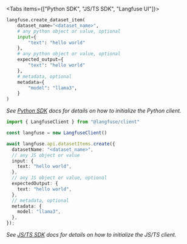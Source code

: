 <Tabs items={["Python SDK", "JS/TS SDK", "Langfuse UI"]}>
<Tab>

```python
langfuse.create_dataset_item(
    dataset_name="<dataset_name>",
    # any python object or value, optional
    input={
        "text": "hello world"
    },
    # any python object or value, optional
    expected_output={
        "text": "hello world"
    },
    # metadata, optional
    metadata={
        "model": "llama3",
    }
)
```

_See [Python SDK](/docs/sdk/python/sdk-v3) docs for details on how to initialize the Python client._

</Tab>
<Tab>

```ts
import { LangfuseClient } from "@langfuse/client"

const langfuse = new LangfuseClient()

await langfuse.api.datasetItems.create({
  datasetName: "<dataset_name>",
  // any JS object or value
  input: {
    text: "hello world",
  },
  // any JS object or value, optional
  expectedOutput: {
    text: "hello world",
  },
  // metadata, optional
  metadata: {
    model: "llama3",
  },
});
```

_See [JS/TS SDK](/docs/sdk/typescript/guide) docs for details on how to initialize the JS/TS client._

</Tab>

<Tab>
<Tabs items={["Add item", "Import CSV", "Add from trace"]}>

<Tab>
<CloudflareVideo
  videoId="f185bc7dff9b886d0c3468ab0852cbb5"
  aspectRatio={16 / 9}
  gifStyle
/>
</Tab>

<Tab>
<CloudflareVideo
  videoId="356c0afb92cbb5715c0eccc5fa30ae16"
  aspectRatio={16 / 9}
  gifStyle
/>
</Tab>

<Tab>
<CloudflareVideo
  videoId="51ba46cebd0431f9e5483082a8470206"
  aspectRatio={16 / 9}
  gifStyle
/>
</Tab>

</Tabs>

</Tab>

</Tabs>
